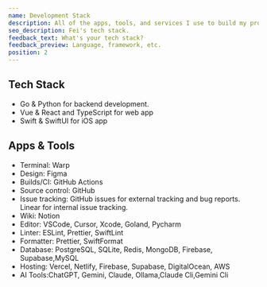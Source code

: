 ```yaml
---
name: Development Stack
description: All of the apps, tools, and services I use to build my projects.
seo_description: Fei's tech stack.
feedback_text: What's your tech stack?
feedback_preview: Language, framework, etc.
position: 2
---
```


## Tech Stack
- Go & Python for backend development.
- Vue & React and TypeScript for web app
- Swift & SwiftUI for iOS app

## Apps & Tools
- Terminal: Warp
- Design: Figma
- Builds/CI: GitHub Actions
- Source control: GitHub
- Issue tracking: GitHub issues for external tracking and bug reports. Linear for internal issue tracking.
- Wiki: Notion
- Editor: VSCode, Cursor, Xcode, Goland, Pycharm
- Linter: ESLint, Prettier, SwiftLint
- Formatter: Prettier, SwiftFormat
- Database: PostgreSQL, SQLite, Redis, MongoDB, Firebase, Supabase,MySQL
- Hosting: Vercel, Netlify, Firebase, Supabase, DigitalOcean, AWS
- AI Tools:ChatGPT, Gemini, Claude, Ollama,Claude Cli,Gemini Cli